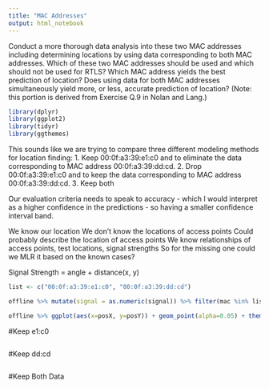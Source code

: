 ```yaml
---
title: "MAC Addresses"
output: html_notebook
---
```


Conduct a more thorough data analysis into these two MAC addresses including determining locations by using data corresponding to both MAC addresses.  Which of these two MAC addresses should be used and which should not be used for RTLS? Which MAC address yields the best prediction of location?  Does using data for both MAC addresses simultaneously yield more, or less, accurate prediction of location? (Note: this portion is derived from Exercise Q.9 in Nolan and Lang.)

```r
library(dplyr)
library(ggplot2)
library(tidyr)
library(ggthemes)

```


This sounds like we are trying to compare three different modeling methods for location finding:
1.  Keep 00:0f:a3:39:e1:c0 and to eliminate the data corresponding to MAC address 00:0f:a3:39:dd:cd. 
2.  Drop 00:0f:a3:39:e1:c0 and to keep the data corresponding to MAC address 00:0f:a3:39:dd:cd. 
3.  Keep both

Our evaluation criteria needs to speak to accuracy - which I would interpret as a higher confidence in the predictions - so having a smaller confidence interval band.

We know our location
We don't know the locations of access points
Could probably describe the location of access points 
We know relationships of access points, test locations, signal strengths
So for the missing one could we MLR it based on the known cases?

Signal Strength = angle + distance(x, y)

```r
list <- c("00:0f:a3:39:e1:c0", "00:0f:a3:39:dd:cd")

offline %>% mutate(signal = as.numeric(signal)) %>% filter(mac %in% list) %>% ggplot(aes(x=signal)) + geom_histogram() + theme_light() + facet_wrap(~mac, ncol=2)

```
```r
offline %>% ggplot(aes(x=posX, y=posY)) + geom_point(alpha=0.05) + theme_light() + facet_grid(~mac)+ geom_jitter()

```


#Keep e1:c0
```r


```


#Keep dd:cd
```r


```

#Keep Both Data
```r


```